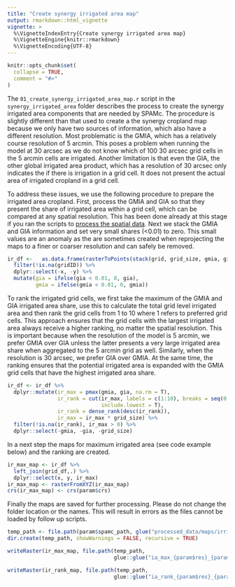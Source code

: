 ```yaml
---
title: "Create synergy irrigated area map"
output: rmarkdown::html_vignette
vignette: >
  %\VignetteIndexEntry{Create synergy irrigated area map}
  %\VignetteEngine{knitr::rmarkdown}
  %\VignetteEncoding{UTF-8}
---
```


```r
knitr::opts_chunk$set(
  collapse = TRUE,
  comment = "#>"
)
```

The `01_create_synergy_irrigated_area_map.r` script in the `synergy_irrigated_area` folder describes the process to create the synergy irrigated area components that are needed by SPAMc. The procedure is slightly different than that used to create a the synergy cropland map because we only have two sources of information, which also have a different resolution. Most problematic is the GMIA, which has a relatively course resolution of 5 arcmin. This poses a problem when running the model at 30 arcsec as we do not know which of 100 30 arcsec grid cells in the 5 arcmin cells are irrigated. Another limitation is that even the GIA, the other global irrigated area product, which has a resolution of 30 arcsec only indicates the if there is irrigation in a grid cell. It does not present the actual area of irrigated cropland in a grid cell. 

To address these issues, we use the following procedure to prepare the irrigated area cropland. First, process the GMIA and GIA so that they present the share of irrigated area within a grid cell, which can be compared at any spatial resolution. This has been done already at this stage if you ran the scripts to [process the spatial data](process_spatial_data.html). Next we stack the GMIA and GIA information and set very small shares (<0.01) to zero. This small values are an anomaly as the are sometimes created when reprojecting the maps to a finer or coarser resolution and can safely be removed.   

```r
ir_df <-   as.data.frame(rasterToPoints(stack(grid, grid_size, gmia, gia))) %>%
  filter(!is.na(gridID)) %>%
  dplyr::select(-x, -y) %>%
  mutate(gia = ifelse(gia < 0.01, 0, gia),
         gmia = ifelse(gmia < 0.01, 0, gmia))
```

To rank the irrigated grid cells, we first take the maximum of the GMIA and GIA irrigated area share, use this to calculate the total grid level irrigated area and then rank the grid cells from 1 to 10 where 1 refers to preferred grid cells. This approach ensures that the grid cells with the largest irrigated area always receive a higher ranking, no matter the spatial resolution. This is important because when the resolution of the model is 5 arcmin, we prefer GMIA over GIA unless the latter presents a very large irrigated area share when aggregated to the 5 arcmin grid as well. Similarly, when the resolution is 30 arcsec, we prefer GIA over GMIA. At the same time, the ranking ensures that the potential irrigated area is expanded with the GMIA grid cells that have the highest irrigated area share. 

```r
ir_df <- ir_df %>%
  dplyr::mutate(ir_max = pmax(gmia, gia, na.rm = T),
                ir_rank = cut(ir_max, labels = c(1:10), breaks = seq(0, 1, 0.1),
                              include.lowest = T),
                ir_rank = dense_rank(desc(ir_rank)),
                ir_max = ir_max * grid_size) %>%
  filter(!is.na(ir_rank), ir_max > 0) %>%
  dplyr::select(-gmia, -gia, -grid_size)
```

In a next step the maps for maximum irrigated area (see code example below) and the ranking are created. 

```r
ir_max_map <- ir_df %>%
  left_join(grid_df,.) %>%
  dplyr::select(x, y, ir_max)
ir_max_map <- rasterFromXYZ(ir_max_map)
crs(ir_max_map) <- crs(param$crs)
```

Finally the maps are saved for further processing. Please do not change the folder location or the names. This will result in errors as the files cannot be loaded by follow up scripts. 

```r
temp_path <- file.path(param$spamc_path, glue("processed_data/maps/irrigated_area/{param$res}"))
dir.create(temp_path, showWarnings = FALSE, recursive = TRUE)

writeRaster(ir_max_map, file.path(temp_path,
                                  glue::glue("ia_max_{param$res}_{param$year}_{param$iso3c}.tif")),overwrite = T)

writeRaster(ir_rank_map, file.path(temp_path, 
                                  glue::glue("ia_rank_{param$res}_{param$year}_{param$iso3c}.tif")),overwrite = T)
```
